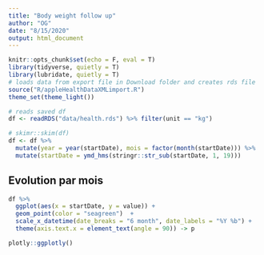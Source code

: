 ```yaml
---
title: "Body weight follow up"
author: "OG"
date: "8/15/2020"
output: html_document
---
```


```r
knitr::opts_chunk$set(echo = F, eval = T)
library(tidyverse, quietly = T)
library(lubridate, quietly = T)
# loads data from export file in Download folder and creates rds file
source("R/appleHealthDataXMLimport.R")
theme_set(theme_light())

```


```r
# reads saved df
df <- readRDS("data/health.rds") %>% filter(unit == "kg")

# skimr::skim(df)
df <- df %>% 
  mutate(year = year(startDate), mois = factor(month(startDate))) %>% 
  mutate(startDate = ymd_hms(stringr::str_sub(startDate, 1, 19)))
```

## Evolution par mois

```r
df %>% 
  ggplot(aes(x = startDate, y = value)) + 
  geom_point(color = "seagreen")  +
  scale_x_datetime(date_breaks = "6 month", date_labels = "%Y %b") +
  theme(axis.text.x = element_text(angle = 90)) -> p

plotly::ggplotly()
```

```r

```

